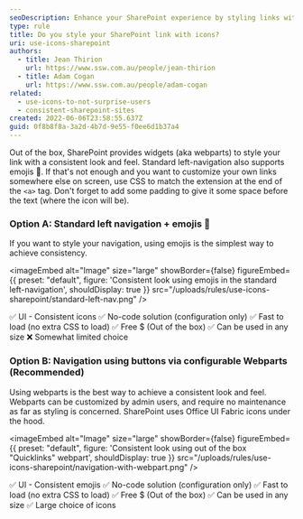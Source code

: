 ```yaml
---
seoDescription: Enhance your SharePoint experience by styling links with icons, ensuring a consistent look and feel.
type: rule
title: Do you style your SharePoint link with icons?
uri: use-icons-sharepoint
authors:
  - title: Jean Thirion
    url: https://www.ssw.com.au/people/jean-thirion
  - title: Adam Cogan
    url: https://www.ssw.com.au/people/adam-cogan
related:
  - use-icons-to-not-surprise-users
  - consistent-sharepoint-sites
created: 2022-06-06T23:58:55.637Z
guid: 0f8b8f8a-3a2d-4b7d-9e55-f0ee6d1b37a4
---
```


Out of the box, SharePoint provides widgets (aka webparts) to style your link with a consistent look and feel. Standard left-navigation also supports emojis 💖.
If that's not enough and you want to customize your own links somewhere else on screen, use CSS to match the extension at the end of the `<a>` tag. Don't forget to add some padding to give it some space before the text (where the icon will be).

### Option A: Standard left navigation + emojis 💖

If you want to style your navigation, using emojis is the simplest way to achieve consistency.


<imageEmbed
  alt="Image"
  size="large"
  showBorder={false}
  figureEmbed={{
    preset: "default",
    figure: 'Consistent look using emojis in the standard left-navigation',
    shouldDisplay: true
  }}
  src="/uploads/rules/use-icons-sharepoint/standard-left-nav.png"
/>

✅ UI - Consistent icons
✅ No-code solution (configuration only)
✅ Fast to load (no extra CSS to load)
✅ Free $ (Out of the box)
✅ Can be used in any size
❌ Somewhat limited choice

### Option B: Navigation using buttons via configurable Webparts (Recommended)

Using webparts is the best way to achieve a consistent look and feel. Webparts can be customized by admin users, and require no maintenance as far as styling is concerned. SharePoint uses Office UI Fabric icons under the hood.


<imageEmbed
  alt="Image"
  size="large"
  showBorder={false}
  figureEmbed={{
    preset: "default",
    figure: 'Consistent look using out of the box "Quicklinks" webpart',
    shouldDisplay: true
  }}
  src="/uploads/rules/use-icons-sharepoint/navigation-with-webpart.png"
/>

✅ UI - Consistent emojis
✅ No-code solution (configuration only)
✅ Fast to load (no extra CSS to load)
✅ Free $ (Out of the box)
✅ Can be used in any size
✅ Large choice of icons